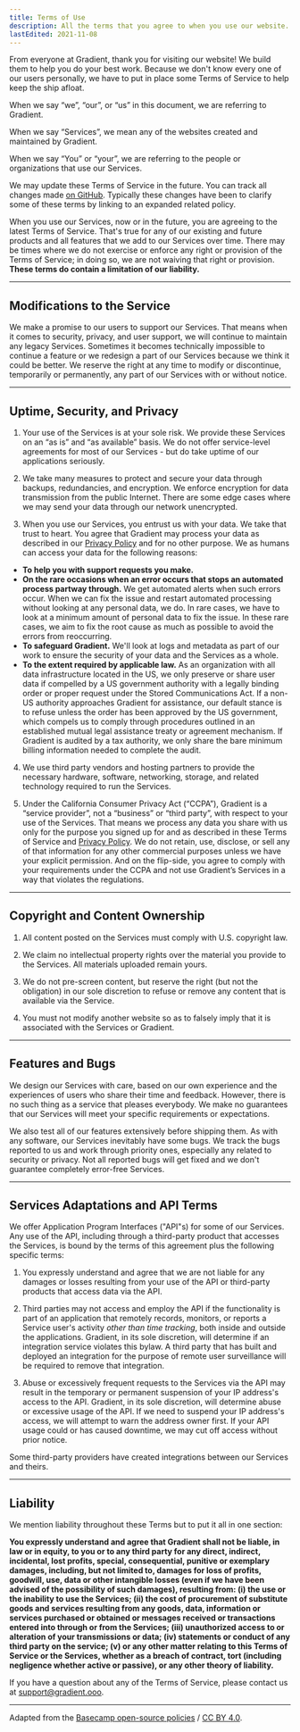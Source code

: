 ```yaml
---
title: Terms of Use
description: All the terms that you agree to when you use our website.
lastEdited: 2021-11-08
---
```


From everyone at Gradient, thank you for visiting our website! We build them to help you do your best work. Because we don't know every one of our users personally, we have to put in place some Terms of Service to help keep the ship afloat.

When we say “we”, “our”, or “us” in this document, we are referring to Gradient.

When we say “Services”, we mean any of the websites created and maintained by Gradient.

When we say “You” or “your”, we are referring to the people or organizations that use our Services.

We may update these Terms of Service in the future. You can track all changes made [on GitHub](https://github.com/vuluongj20/gradient/blob/master/src/pages/policies/terms.mdx). Typically these changes have been to clarify some of these terms by linking to an expanded related policy.

When you use our Services, now or in the future, you are agreeing to the latest Terms of Service. That's true for any of our existing and future products and all features that we add to our Services over time. There may be times where we do not exercise or enforce any right or provision of the Terms of Service; in doing so, we are not waiving that right or provision. **These terms do contain a limitation of our liability.**

---

## Modifications to the Service

We make a promise to our users to support our Services. That means when it comes to security, privacy, and user support, we will continue to maintain any legacy Services. Sometimes it becomes technically impossible to continue a feature or we redesign a part of our Services because we think it could be better. We reserve the right at any time to modify or discontinue, temporarily or permanently, any part of our Services with or without notice.

---

## Uptime, Security, and Privacy

1. Your use of the Services is at your sole risk. We provide these Services on an “as is” and “as available” basis. We do not offer service-level agreements for most of our Services - but do take uptime of our applications seriously.

2. We take many measures to protect and secure your data through backups, redundancies, and encryption. We enforce encryption for data transmission from the public Internet. There are some edge cases where we may send your data through our network unencrypted.

3. When you use our Services, you entrust us with your data. We take that trust to heart. You agree that Gradient may process your data as described in our [Privacy Policy](/policies/privacy) and for no other purpose. We as humans can access your data for the following reasons:

- **To help you with support requests you make.**
- **On the rare occasions when an error occurs that stops an automated process partway through.** We get automated alerts when such errors occur. When we can fix the issue and restart automated processing without looking at any personal data, we do. In rare cases, we have to look at a minimum amount of personal data to fix the issue. In these rare cases, we aim to fix the root cause as much as possible to avoid the errors from reoccurring.
- **To safeguard Gradient.** We'll look at logs and metadata as part of our work to ensure the security of your data and the Services as a whole.
- **To the extent required by applicable law.** As an organization with all data infrastructure located in the US, we only preserve or share user data if compelled by a US government authority with a legally binding order or proper request under the Stored Communications Act. If a non-US authority approaches Gradient for assistance, our default stance is to refuse unless the order has been approved by the US government, which compels us to comply through procedures outlined in an established mutual legal assistance treaty or agreement mechanism. If Gradient is audited by a tax authority, we only share the bare minimum billing information needed to complete the audit.

4. We use third party vendors and hosting partners to provide the necessary hardware, software, networking, storage, and related technology required to run the Services.

5. Under the California Consumer Privacy Act (“CCPA”), Gradient is a “service provider”, not a “business” or “third party”, with respect to your use of the Services. That means we process any data you share with us only for the purpose you signed up for and as described in these Terms of Service and [Privacy Policy](/policies/privacy). We do not retain, use, disclose, or sell any of that information for any other commercial purposes unless we have your explicit permission. And on the flip-side, you agree to comply with your requirements under the CCPA and not use Gradient’s Services in a way that violates the regulations.

---

## Copyright and Content Ownership

1. All content posted on the Services must comply with U.S. copyright law.

2. We claim no intellectual property rights over the material you provide to the Services. All materials uploaded remain yours.

3. We do not pre-screen content, but reserve the right (but not the obligation) in our sole discretion to refuse or remove any content that is available via the Service.

4. You must not modify another website so as to falsely imply that it is associated with the Services or Gradient.

---

## Features and Bugs

We design our Services with care, based on our own experience and the experiences of users who share their time and feedback. However, there is no such thing as a service that pleases everybody. We make no guarantees that our Services will meet your specific requirements or expectations.

We also test all of our features extensively before shipping them. As with any software, our Services inevitably have some bugs. We track the bugs reported to us and work through priority ones, especially any related to security or privacy. Not all reported bugs will get fixed and we don't guarantee completely error-free Services.

---

## Services Adaptations and API Terms

We offer Application Program Interfaces ("API"s) for some of our Services. Any use of the API, including through a third-party product that accesses the Services, is bound by the terms of this agreement plus the following specific terms:

1. You expressly understand and agree that we are not liable for any damages or losses resulting from your use of the API or third-party products that access data via the API.

2. Third parties may not access and employ the API if the functionality is part of an application that remotely records, monitors, or reports a Service user's activity _other than time tracking_, both inside and outside the applications. Gradient, in its sole discretion, will determine if an integration service violates this bylaw. A third party that has built and deployed an integration for the purpose of remote user surveillance will be required to remove that integration.

3. Abuse or excessively frequent requests to the Services via the API may result in the temporary or permanent suspension of your IP address's access to the API. Gradient, in its sole discretion, will determine abuse or excessive usage of the API. If we need to suspend your IP address's access, we will attempt to warn the address owner first. If your API usage could or has caused downtime, we may cut off access without prior notice.

Some third-party providers have created integrations between our Services and theirs.

---

## Liability

We mention liability throughout these Terms but to put it all in one section:

**You expressly understand and agree that Gradient shall not be liable, in law or in equity, to you or to any third party for any direct, indirect, incidental, lost profits, special, consequential, punitive or exemplary damages, including, but not limited to, damages for loss of profits, goodwill, use, data or other intangible losses (even if we have been advised of the possibility of such damages), resulting from: (i) the use or the inability to use the Services; (ii) the cost of procurement of substitute goods and services resulting from any goods, data, information or services purchased or obtained or messages received or transactions entered into through or from the Services; (iii) unauthorized access to or alteration of your transmissions or data; (iv) statements or conduct of any third party on the service; (v) or any other matter relating to this Terms of Service or the Services, whether as a breach of contract, tort (including negligence whether active or passive), or any other theory of liability.**

If you have a question about any of the Terms of Service, please contact us at [support@gradient.ooo](mailto:support@gradient.ooo).

---

Adapted from the [Basecamp open-source policies](https://github.com/basecamp/policies) / [CC BY 4.0](https://creativecommons.org/licenses/by/4.0/).
